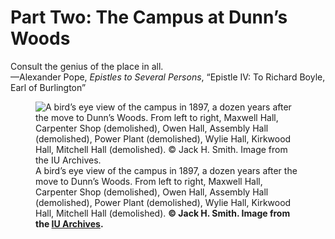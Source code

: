# Part Two: The Campus at Dunn's Woods {.unnumbered #sec-parttwo}

:::: {.content-visible unless-format="pdf"}

::: {.epigraph}

Consult the genius of the place in all.  
[---Alexander Pope, *Epistles to Several Persons*, "Epistle IV: To Richard Boyle, Earl of Burlington"]{.epigraph-source}

:::

::::

::: {.content-visible when-format="pdf"}

```{=latex}
\epigraph{
Consult the genius of the place in all.}  
{
\parbox{.75\textwidth}{\raggedleft---Alexander Pope, \textit{Epistles to Several Persons}, "Epistle IV: To Richard Boyle, Earl of Burlington"}}
```

:::

![A bird's eye view of the campus in 1897, a dozen years after the move to Dunn's Woods. From left to right, Maxwell Hall, Carpenter Shop (demolished), Owen Hall, Assembly Hall (demolished), Power Plant (demolished), Wylie Hall, Kirkwood Hall, Mitchell Hall (demolished). **&copy; Jack H. Smith. Image from the [IU Archives](https://libraries.indiana.edu/university-archives).**](images/birdseye.jpg){fig-alt="Line drawing of the Indiana University campus in 1897, showing buildings, pathways, and trees. A caption identifies the buildings from left to right: Maxwell Hall, Carpenter Shop (demolished), Owen Hall, Assembly Hall (demolished), Power Plant (demolished), Wylie Hall, Kirkwood Hall, and Mitchell Hall (demolished)." fig-scap="A Bird's Eye View of the Campus in 1897"}